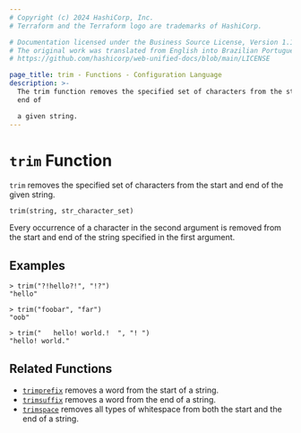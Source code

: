 ```yaml
---
# Copyright (c) 2024 HashiCorp, Inc.
# Terraform and the Terraform logo are trademarks of HashiCorp.

# Documentation licensed under the Business Source License, Version 1.1.
# The original work was translated from English into Brazilian Portuguese.
# https://github.com/hashicorp/web-unified-docs/blob/main/LICENSE

page_title: trim - Functions - Configuration Language
description: >-
  The trim function removes the specified set of characters from the start and
  end of

  a given string.
---
```


# `trim` Function

`trim` removes the specified set of characters from the start and end of the given
string.

```hcl
trim(string, str_character_set)
```

Every occurrence of a character in the second argument is removed from the start
and end of the string specified in the first argument.

## Examples

```
> trim("?!hello?!", "!?")
"hello"

> trim("foobar", "far")
"oob"

> trim("   hello! world.!  ", "! ")
"hello! world."
```

## Related Functions

* [`trimprefix`](/terraform/language/functions/trimprefix) removes a word from the start of a string.
* [`trimsuffix`](/terraform/language/functions/trimsuffix) removes a word from the end of a string.
* [`trimspace`](/terraform/language/functions/trimspace) removes all types of whitespace from
  both the start and the end of a string.
